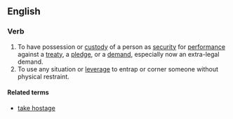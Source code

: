 ==English==

===Verb===
{{head|en|verb}}

# To have possession or [[custody]] of a person as [[security]] for [[performance]] against a [[treaty]], a [[pledge]], or a [[demand]], especially now an extra-legal demand.
# To use any situation or [[leverage]] to entrap or corner someone without physical restraint.

====Related terms====
* [[take hostage]]